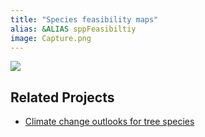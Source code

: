 ```yaml
---
title: "Species feasibility maps"
alias: &ALIAS sppFeasibiltiy
image: Capture.png
---
```


<!-- the following doesn't work well if we don't change text colour -->
<!-- kept here as placeholder -->
<!-- <style> -->
<!--   body { -->
<!--   background-image: url('Designer_light.jpeg'); -->
<!--   background-size: cover; -->
<!--   background-repeat: no-repeat; -->
<!-- } -->
<!-- </style> -->

::: {layout="[ 40, 60 ]"}

::: {#first-column}
![](Capture.png)
:::

::: {#second-column}
<!-- ADD TEXT HERE TILL END OF IMAGE -->
:::

:::

## Related Projects
-   [Climate change outlooks for tree species](../../projects/CCoutlooks/CCoutlooks.qmd)

